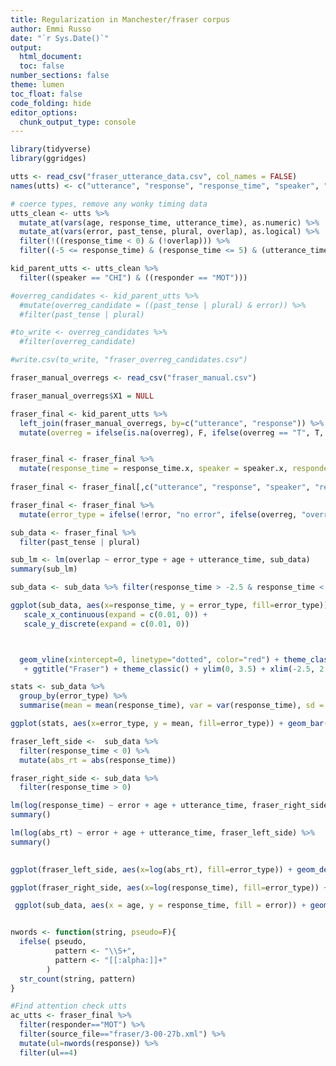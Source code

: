 ```yaml
---
title: Regularization in Manchester/fraser corpus
author: Emmi Russo
date: "`r Sys.Date()`"
output: 
  html_document:
  toc: false
number_sections: false
theme: lumen
toc_float: false
code_folding: hide
editor_options: 
  chunk_output_type: console
---
```


```r
library(tidyverse)
library(ggridges)

utts <- read_csv("fraser_utterance_data.csv", col_names = FALSE)
names(utts) <- c("utterance", "response", "response_time", "speaker", "responder", "utterance_time", "error", "age", "past_tense", "plural", "overlap", "source_file")

# coerce types, remove any wonky timing data
utts_clean <- utts %>%
  mutate_at(vars(age, response_time, utterance_time), as.numeric) %>%
  mutate_at(vars(error, past_tense, plural, overlap), as.logical) %>%
  filter(!((response_time < 0) & (!overlap))) %>%
  filter((-5 <= response_time) & (response_time <= 5) & (utterance_time <= 10))

kid_parent_utts <- utts_clean %>%
  filter((speaker == "CHI") & ((responder == "MOT")))

```

```r

#overreg_candidates <- kid_parent_utts %>%
  #mutate(overreg_candidate = ((past_tense | plural) & error)) %>%
  #filter(past_tense | plural)

#to_write <- overreg_candidates %>%
  #filter(overreg_candidate)

#write.csv(to_write, "fraser_overreg_candidates.csv")

fraser_manual_overregs <- read_csv("fraser_manual.csv")

fraser_manual_overregs$X1 = NULL

fraser_final <- kid_parent_utts %>%
  left_join(fraser_manual_overregs, by=c("utterance", "response")) %>%
  mutate(overreg = ifelse(is.na(overreg), F, ifelse(overreg == "T", T, F)))


fraser_final <- fraser_final %>%
  mutate(response_time = response_time.x, speaker = speaker.x, responder = responder.x, utterance_time = utterance_time.x, error = error.x, age = age.x, past_tense = past_tense.x, plural = plural.x, overlap = overlap.x, source_file = source_file.x)
  
fraser_final <- fraser_final[,c("utterance", "response", "speaker", "responder", "error", "age", "response_time", "utterance_time", "past_tense", "plural", "overreg", "overlap", "source_file")]

fraser_final <- fraser_final %>%
  mutate(error_type = ifelse(!error, "no error", ifelse(overreg, "overregularization", "other error")))

sub_data <- fraser_final %>%
  filter(past_tense | plural)

sub_lm <- lm(overlap ~ error_type + age + utterance_time, sub_data)
summary(sub_lm)

sub_data <- sub_data %>% filter(response_time > -2.5 & response_time < 2.5)

ggplot(sub_data, aes(x=response_time, y = error_type, fill=error_type)) + geom_density_ridges(alpha=0.6, aes(point_shape = error_type, point_fill = error_type), jittered_points = F) + theme_minimal(base_size = 14) + theme(axis.text.y = element_text(vjust = 0)) +
   scale_x_continuous(expand = c(0.01, 0)) +
   scale_y_discrete(expand = c(0.01, 0))



  geom_vline(xintercept=0, linetype="dotted", color="red") + theme_classic()
   + ggtitle("Fraser") + theme_classic() + ylim(0, 3.5) + xlim(-2.5, 2.5)

stats <- sub_data %>%
  group_by(error_type) %>%
  summarise(mean = mean(response_time), var = var(response_time), sd = sd(response_time), se = sd/sqrt(n()))

ggplot(stats, aes(x=error_type, y = mean, fill=error_type)) + geom_bar(stat="identity") + geom_errorbar(aes(ymin=mean-se, ymax=mean+se), width = 0.2) + theme_classic()

fraser_left_side <-  sub_data %>%
  filter(response_time < 0) %>%
  mutate(abs_rt = abs(response_time))

fraser_right_side <- sub_data %>%
  filter(response_time > 0)

lm(log(response_time) ~ error + age + utterance_time, fraser_right_side) %>%
summary()

lm(log(abs_rt) ~ error + age + utterance_time, fraser_left_side) %>%
summary()
  

ggplot(fraser_left_side, aes(x=log(abs_rt), fill=error_type)) + geom_density(alpha=.4)

ggplot(fraser_right_side, aes(x=log(response_time), fill=error_type)) + geom_density(alpha=.4)

 ggplot(sub_data, aes(x = age, y = response_time, fill = error)) + geom_smooth()



```

```r
nwords <- function(string, pseudo=F){
  ifelse( pseudo, 
          pattern <- "\\S+", 
          pattern <- "[[:alpha:]]+" 
        )
  str_count(string, pattern)
}

#Find attention check utts
ac_utts <- fraser_final %>%
  filter(responder=="MOT") %>%
  filter(source_file=="fraser/3-00-27b.xml") %>%
  mutate(ul=nwords(response)) %>%
  filter(ul==4)
```

